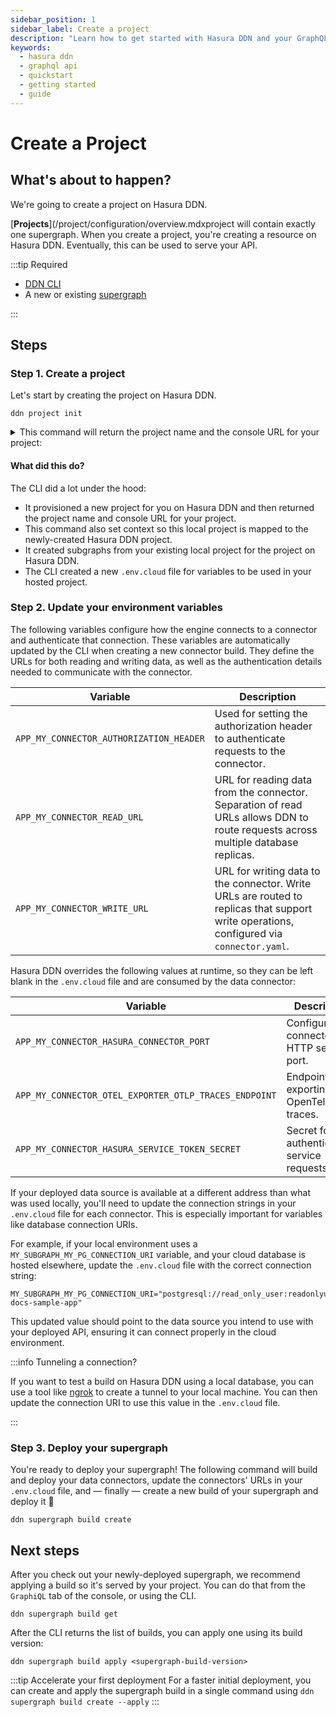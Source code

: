 ```yaml
---
sidebar_position: 1
sidebar_label: Create a project
description: "Learn how to get started with Hasura DDN and your GraphQL API."
keywords:
  - hasura ddn
  - graphql api
  - quickstart
  - getting started
  - guide
---
```



# Create a Project

## What's about to happen?

We're going to create a project on Hasura DDN.

[**Projects**](/project/configuration/overview.mdxproject will contain exactly one supergraph. When you create a
project, you're creating a resource on Hasura DDN. Eventually, this can be used to serve your API.

:::tip Required

- [DDN CLI](/quickstart.mdx)
- A new or existing [supergraph](/quickstart.mdx)

:::

<Thumbnail src="/img/get-started/ERD/create-project.png" alt="Create a DDN project" width="1000px" />

## Steps

### Step 1. Create a project

Let's start by creating the project on Hasura DDN.

```ddn title="From any directory, run:"
ddn project init
```

<details>
  <summary>This command will return the project name and the console URL for your project:</summary>

```bash title="Example output:"
4:19PM INF Project "cool-cat-3685" created on Hasura DDN successfully
+-----------+---------------+
| Project   | fast-pug-7230 |
+-----------+---------------+
| Subgraphs | globals,app   |
+-----------+---------------+
```

</details>

#### What did this do?

The CLI did a lot under the hood:

- It provisioned a new project for you on Hasura DDN and then returned the project name and console URL for your
  project.
- This command also set context so this local project is mapped to the newly-created Hasura DDN project.
- It created subgraphs from your existing local project for the project on Hasura DDN.
- The CLI created a new `.env.cloud` file for variables to be used in your hosted project.

### Step 2. Update your environment variables

The following variables configure how the engine connects to a connector and authenticate that connection. These
variables are automatically updated by the CLI when creating a new connector build. They define the URLs for both
reading and writing data, as well as the authentication details needed to communicate with the connector.

| Variable                                | Description                                                                                                                              |
| --------------------------------------- | ---------------------------------------------------------------------------------------------------------------------------------------- |
| `APP_MY_CONNECTOR_AUTHORIZATION_HEADER` | Used for setting the authorization header to authenticate requests to the connector.                                                     |
| `APP_MY_CONNECTOR_READ_URL`             | URL for reading data from the connector. Separation of read URLs allows DDN to route requests across multiple database replicas.         |
| `APP_MY_CONNECTOR_WRITE_URL`            | URL for writing data to the connector. Write URLs are routed to replicas that support write operations, configured via `connector.yaml`. |

Hasura DDN overrides the following values at runtime, so they can be left blank in the `.env.cloud` file and are
consumed by the data connector:

| Variable                                              | Description                                  |
| ----------------------------------------------------- | -------------------------------------------- |
| `APP_MY_CONNECTOR_HASURA_CONNECTOR_PORT`              | Configures the connector's HTTP server port. |
| `APP_MY_CONNECTOR_OTEL_EXPORTER_OTLP_TRACES_ENDPOINT` | Endpoint for exporting OpenTelemetry traces. |
| `APP_MY_CONNECTOR_HASURA_SERVICE_TOKEN_SECRET`        | Secret for authenticating service requests.  |

If your deployed data source is available at a different address than what was used locally, you'll need to update the
connection strings in your `.env.cloud` file for each connector. This is especially important for variables like
database connection URIs.

For example, if your local environment uses a `MY_SUBGRAPH_MY_PG_CONNECTION_URI` variable, and your cloud database is
hosted elsewhere, update the `.env.cloud` file with the correct connection string:

```env title="Example of updating a connection string:"
MY_SUBGRAPH_MY_PG_CONNECTION_URI="postgresql://read_only_user:readonlyuser@35.236.11.122:5432/v3-docs-sample-app"
```

This updated value should point to the data source you intend to use with your deployed API, ensuring it can connect
properly in the cloud environment.

:::info Tunneling a connection?

If you want to test a build on Hasura DDN using a local database, you can use a tool like [ngrok](https://ngrok.com) to
create a tunnel to your local machine. You can then update the connection URI to use this value in the `.env.cloud`
file.

:::

### Step 3. Deploy your supergraph

You're ready to deploy your supergraph! The following command will build and deploy your data connectors, update the
connectors' URLs in your `.env.cloud` file, and — finally — create a new build of your supergraph and deploy it 🎉

```ddn title="Run:"
ddn supergraph build create
```

## Next steps

After you check out your newly-deployed supergraph, we recommend applying a build so it's served by your project. You
can do that from the `GraphiQL` tab of the console, or using the CLI.

```ddn title="First, get the list of all builds:"
ddn supergraph build get
```

After the CLI returns the list of builds, you can apply one using its build version:

```ddn title="Pass a build version to apply it:"
ddn supergraph build apply <supergraph-build-version>
```

:::tip Accelerate your first deployment
For a faster initial deployment, you can create and apply the supergraph build in a single command using
`ddn supergraph build create --apply`
:::
